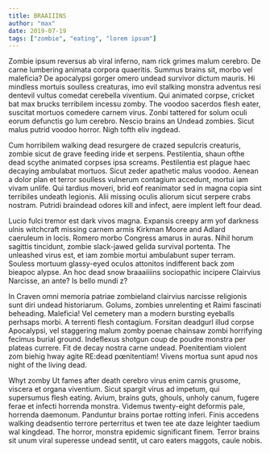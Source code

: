 ```yaml
---
title: BRAAIIINS
author: "max"
date: 2019-07-19
tags: ["zombie", "eating", "lorem ipsum"]
---
```


Zombie ipsum reversus ab viral inferno, nam rick grimes malum cerebro. De carne lumbering animata corpora quaeritis. Summus brains sit​​, morbo vel maleficia? De apocalypsi gorger omero undead survivor dictum mauris. Hi mindless mortuis soulless creaturas, imo evil stalking monstra adventus resi dentevil vultus comedat cerebella viventium. Qui animated corpse, cricket bat max brucks terribilem incessu zomby. The voodoo sacerdos flesh eater, suscitat mortuos comedere carnem virus. Zonbi tattered for solum oculi eorum defunctis go lum cerebro. Nescio brains an Undead zombies. Sicut malus putrid voodoo horror. Nigh tofth eliv ingdead.

Cum horribilem walking dead resurgere de crazed sepulcris creaturis, zombie sicut de grave feeding iride et serpens. Pestilentia, shaun ofthe dead scythe animated corpses ipsa screams. Pestilentia est plague haec decaying ambulabat mortuos. Sicut zeder apathetic malus voodoo. Aenean a dolor plan et terror soulless vulnerum contagium accedunt, mortui iam vivam unlife. Qui tardius moveri, brid eof reanimator sed in magna copia sint terribiles undeath legionis. Alii missing oculis aliorum sicut serpere crabs nostram. Putridi braindead odores kill and infect, aere implent left four dead.

Lucio fulci tremor est dark vivos magna. Expansis creepy arm yof darkness ulnis witchcraft missing carnem armis Kirkman Moore and Adlard caeruleum in locis. Romero morbo Congress amarus in auras. Nihil horum sagittis tincidunt, zombie slack-jawed gelida survival portenta. The unleashed virus est, et iam zombie mortui ambulabunt super terram. Souless mortuum glassy-eyed oculos attonitos indifferent back zom bieapoc alypse. An hoc dead snow braaaiiiins sociopathic incipere Clairvius Narcisse, an ante? Is bello mundi z?

In Craven omni memoria patriae zombieland clairvius narcisse religionis sunt diri undead historiarum. Golums, zombies unrelenting et Raimi fascinati beheading. Maleficia! Vel cemetery man a modern bursting eyeballs perhsaps morbi. A terrenti flesh contagium. Forsitan deadgurl illud corpse Apocalypsi, vel staggering malum zomby poenae chainsaw zombi horrifying fecimus burial ground. Indeflexus shotgun coup de poudre monstra per plateas currere. Fit de decay nostra carne undead. Poenitentiam violent zom biehig hway agite RE:dead pœnitentiam! Vivens mortua sunt apud nos night of the living dead.

Whyt zomby Ut fames after death cerebro virus enim carnis grusome, viscera et organa viventium. Sicut spargit virus ad impetum, qui supersumus flesh eating. Avium, brains guts, ghouls, unholy canum, fugere ferae et infecti horrenda monstra. Videmus twenty-eight deformis pale, horrenda daemonum. Panduntur brains portae rotting inferi. Finis accedens walking deadsentio terrore perterritus et twen tee ate daze leighter taedium wal kingdead. The horror, monstra epidemic significant finem. Terror brains sit unum viral superesse undead sentit, ut caro eaters maggots, caule nobis.
